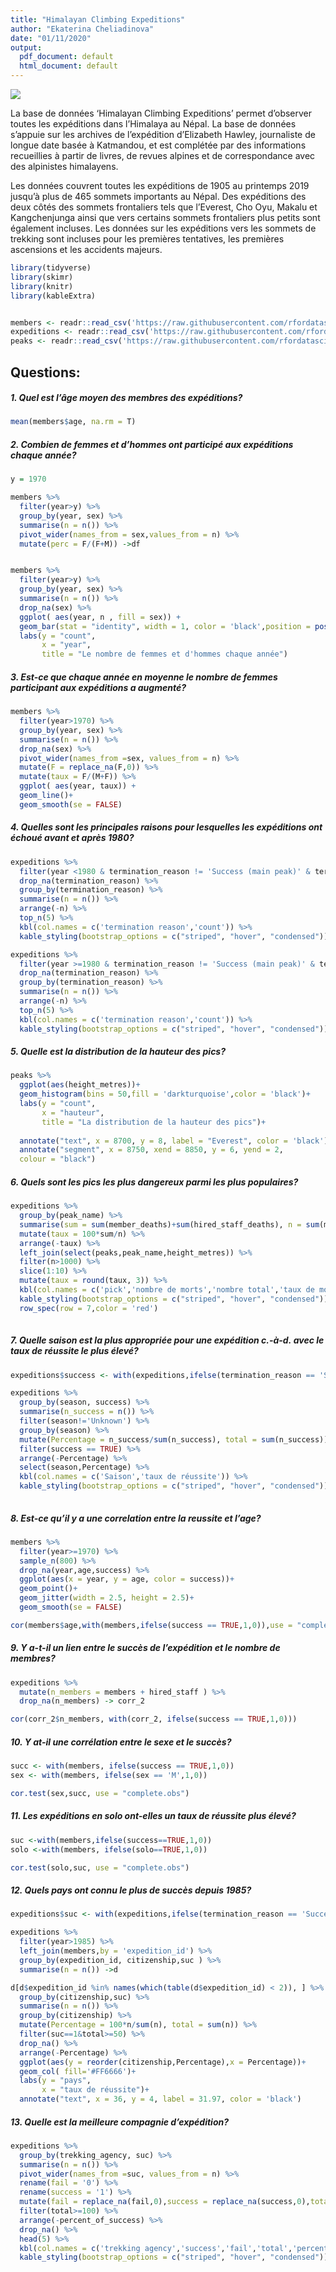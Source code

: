 ```yaml
---
title: "Himalayan Climbing Expeditions"
author: "Ekaterina Cheliadinova"
date: "01/11/2020"
output:
  pdf_document: default
  html_document: default
---
```


![](C:/Users\\regis\\Documents\\R\\Lessons\\555887-istock-618202000.jpg)

La base de données 'Himalayan Climbing Expeditions' permet d'observer toutes les expéditions dans l'Himalaya au Népal. La base de données s'appuie sur les archives de l'expédition d'Elizabeth Hawley, journaliste de longue date basée à Katmandou, et est complétée par des informations recueillies à partir de livres, de revues alpines et de correspondance avec des alpinistes himalayens.

Les données couvrent toutes les expéditions de 1905 au printemps 2019 jusqu'à plus de 465 sommets importants au Népal. Des expéditions des deux côtés des sommets frontaliers tels que l'Everest, Cho Oyu, Makalu et Kangchenjunga ainsi que vers certains sommets frontaliers plus petits sont également incluses. Les données sur les expéditions vers les sommets de trekking sont incluses pour les premières tentatives, les premières ascensions et les accidents majeurs.


```r


library(tidyverse)
library(skimr)
library(knitr)
library(kableExtra)


members <- readr::read_csv('https://raw.githubusercontent.com/rfordatascience/tidytuesday/master/data/2020/2020-09-22/members.csv')
expeditions <- readr::read_csv('https://raw.githubusercontent.com/rfordatascience/tidytuesday/master/data/2020/2020-09-22/expeditions.csv')
peaks <- readr::read_csv('https://raw.githubusercontent.com/rfordatascience/tidytuesday/master/data/2020/2020-09-22/peaks.csv')
```


## Questions:

##### **1. Quel est l'âge moyen des membres des expéditions?**

```r
mean(members$age, na.rm = T)
```


##### **2. Сombien de femmes et d'hommes ont participé aux expéditions chaque année?**


```r
y = 1970

members %>% 
  filter(year>y) %>% 
  group_by(year, sex) %>% 
  summarise(n = n()) %>% 
  pivot_wider(names_from = sex,values_from = n) %>% 
  mutate(perc = F/(F+M)) ->df


members %>% 
  filter(year>y) %>% 
  group_by(year, sex) %>% 
  summarise(n = n()) %>% 
  drop_na(sex) %>% 
  ggplot( aes(year, n , fill = sex)) +
  geom_bar(stat = "identity", width = 1, color = 'black',position = position_stack(reverse = TRUE)) +
  labs(y = "count",
       x = "year",
       title = "Le nombre de femmes et d'hommes chaque année")
```

##### **3. Est-ce que chaque année en moyenne le nombre de femmes participant aux expéditions a augmenté?**

```r
members %>% 
  filter(year>1970) %>% 
  group_by(year, sex) %>% 
  summarise(n = n()) %>% 
  drop_na(sex) %>% 
  pivot_wider(names_from =sex, values_from = n) %>%
  mutate(F = replace_na(F,0)) %>% 
  mutate(taux = F/(M+F)) %>% 
  ggplot( aes(year, taux)) +
  geom_line()+
  geom_smooth(se = FALSE)
```

##### **4. Quelles sont les principales raisons pour lesquelles les expéditions ont échoué avant et après 1980?**

```r
expeditions %>% 
  filter(year <1980 & termination_reason != 'Success (main peak)' & termination_reason != 'Success (subpeak)' &  termination_reason != 'Success (claimed)') %>% 
  drop_na(termination_reason) %>% 
  group_by(termination_reason) %>% 
  summarise(n = n()) %>% 
  arrange(-n) %>% 
  top_n(5) %>% 
  kbl(col.names = c('termination reason','count')) %>% 
  kable_styling(bootstrap_options = c("striped", "hover", "condensed"))

```
```r
expeditions %>% 
  filter(year >=1980 & termination_reason != 'Success (main peak)' & termination_reason != 'Success (subpeak)' &  termination_reason != 'Success (claimed)') %>% 
  drop_na(termination_reason) %>% 
  group_by(termination_reason) %>% 
  summarise(n = n()) %>% 
  arrange(-n) %>% 
  top_n(5) %>% 
  kbl(col.names = c('termination reason','count')) %>% 
  kable_styling(bootstrap_options = c("striped", "hover", "condensed"))

```

##### **5. Quelle est la distribution de la hauteur des pics?**

```r
peaks %>% 
  ggplot(aes(height_metres))+
  geom_histogram(bins = 50,fill = 'darkturquoise',color = 'black')+
  labs(y = "count",
       x = "hauteur",
       title = "La distribution de la hauteur des pics")+
  
  annotate("text", x = 8700, y = 8, label = "Everest", color = 'black')+
  annotate("segment", x = 8750, xend = 8850, y = 6, yend = 2,
  colour = "black")
```

##### **6. Quels sont les pics les plus dangereux parmi les plus populaires?**


```r
expeditions %>% 
  group_by(peak_name) %>% 
  summarise(sum = sum(member_deaths)+sum(hired_staff_deaths), n = sum(members)+sum(hired_staff)) %>% 
  mutate(taux = 100*sum/n) %>% 
  arrange(-taux) %>% 
  left_join(select(peaks,peak_name,height_metres)) %>% 
  filter(n>1000) %>% 
  slice(1:10) %>% 
  mutate(taux = round(taux, 3)) %>% 
  kbl(col.names = c('pick','nombre de morts','nombre total','taux de mortalite','hauteur')) %>% 
  kable_styling(bootstrap_options = c("striped", "hover", "condensed")) %>% 
  row_spec(row = 7,color = 'red') 
  
```

##### **7. Quelle saison est la plus appropriée pour une expédition c.-à-d. avec le taux de réussite le plus élevé?**

```r
expeditions$success <- with(expeditions,ifelse(termination_reason == 'Success (main peak)' | termination_reason == 'Success (subpeak)' |  termination_reason == 'Success (claimed)', TRUE,FALSE))

expeditions %>% 
  group_by(season, success) %>% 
  summarise(n_success = n()) %>% 
  filter(season!='Unknown') %>% 
  group_by(season) %>% 
  mutate(Percentage = n_success/sum(n_success), total = sum(n_success)) %>% 
  filter(success == TRUE) %>% 
  arrange(-Percentage) %>% 
  select(season,Percentage) %>% 
  kbl(col.names = c('Saison','taux de réussite')) %>% 
  kable_styling(bootstrap_options = c("striped", "hover", "condensed"))
  
```
##### **8. Est-ce qu'il y a une correlation entre la reussite et l'age?**

```r
members %>% 
  filter(year>=1970) %>% 
  sample_n(800) %>%
  drop_na(year,age,success) %>% 
  ggplot(aes(x = year, y = age, color = success))+
  geom_point()+
  geom_jitter(width = 2.5, height = 2.5)+
  geom_smooth(se = FALSE)
```
```r
cor(members$age,with(members,ifelse(success == TRUE,1,0)),use = "complete.obs")
```

##### **9. Y a-t-il un lien entre le succès de l'expédition et le nombre de membres?**

```r
expeditions %>% 
  mutate(n_members = members + hired_staff ) %>% 
  drop_na(n_members) -> corr_2

cor(corr_2$n_members, with(corr_2, ifelse(success == TRUE,1,0)))
```

##### **10. Y at-il une corrélation entre le sexe et le succès?**

```r

succ <- with(members, ifelse(success == TRUE,1,0))
sex <- with(members, ifelse(sex == 'M',1,0))

cor.test(sex,succ, use = "complete.obs")
```


##### **11. Les expéditions en solo ont-elles un taux de réussite plus élevé?**

```r
suc <-with(members,ifelse(success==TRUE,1,0))
solo <-with(members, ifelse(solo==TRUE,1,0))

cor.test(solo,suc, use = "complete.obs")

```

##### **12. Quels pays ont connu le plus de succès depuis 1985?**

```r
expeditions$suc <- with(expeditions,ifelse(termination_reason == 'Success (main peak)' | termination_reason == 'Success (subpeak)' |  termination_reason == 'Success (claimed)', 1,0))

expeditions %>%
  filter(year>1985) %>%
  left_join(members,by = 'expedition_id') %>% 
  group_by(expedition_id, citizenship,suc ) %>% 
  summarise(n = n()) ->d

d[d$expedition_id %in% names(which(table(d$expedition_id) < 2)), ] %>% 
  group_by(citizenship,suc) %>% 
  summarise(n = n()) %>% 
  group_by(citizenship) %>% 
  mutate(Percentage = 100*n/sum(n), total = sum(n)) %>% 
  filter(suc==1&total>=50) %>%
  drop_na() %>% 
  arrange(-Percentage) %>% 
  ggplot(aes(y = reorder(citizenship,Percentage),x = Percentage))+
  geom_col( fill='#FF6666')+
  labs(y = "pays",
       x = "taux de réussite")+
  annotate("text", x = 36, y = 4, label = 31.97, color = 'black')

```



##### **13. Quelle est la meilleure compagnie d'expédition?**


```r
expeditions %>% 
  group_by(trekking_agency, suc) %>% 
  summarise(n = n()) %>% 
  pivot_wider(names_from =suc, values_from = n) %>% 
  rename(fail = '0') %>%
  rename(success = '1') %>%
  mutate(fail = replace_na(fail,0),success = replace_na(success,0),total = success+fail, percent_of_success = success/total) %>% 
  filter(total>=100) %>% 
  arrange(-percent_of_success) %>% 
  drop_na() %>% 
  head(5) %>% 
  kbl(col.names = c('trekking agency','success','fail','total','percent of success')) %>% 
  kable_styling(bootstrap_options = c("striped", "hover", "condensed"))
  
```

















